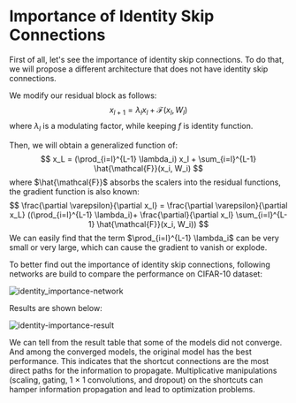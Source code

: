 
# Importance of Identity Skip Connections

First of all, let's see the importance of identity skip connections.
To do that, we will propose a different architecture that does not have identity skip connections.

We modify our residual block as follows:
$$
x_{l+1} = \lambda_l x_l + \mathcal{F}(x_l, W_l)
$$
where $\lambda_l$ is a modulating factor, while keeping $f$ is identity function.

Then, we will obtain a generalized function of:
$$
x_L = (\prod_{i=l}^{L-1} \lambda_i) x_l + \sum_{i=l}^{L-1} \hat{\mathcal{F}}(x_i, W_i)
$$
where $\hat{\mathcal{F}}$ absorbs the scalers into the residual functions, the gradient function is also known:
$$
\frac{\partial \varepsilon}{\partial x_l} = \frac{\partial \varepsilon}{\partial x_L} ((\prod_{i=l}^{L-1} \lambda_i)+ \frac{\partial}{\partial x_l} \sum_{i=l}^{L-1} \hat{\mathcal{F}}(x_i, W_i))
$$
We can easily find that the term $\prod_{i=l}^{L-1} \lambda_i$ can be very small or very large, which can cause the gradient to vanish or explode.

To better find out the importance of identity skip connections,  following networks are build to compare the performance on CIFAR-10 dataset:

<div style={{
    display: 'flex',
    justifyContent: 'center',
    alignItems: 'center',
    marginTop: 10,
    marginBottom: 10
}}>
    <Image src="/identity_importance-network.png" alt="identity_importance-network" width={1000} height={800}/>
</div>

Results are shown below:

<div style={{
    display: 'flex',
    justifyContent: 'center',
    alignItems: 'center',
    marginTop: 10,
    marginBottom: 10
}}>
    <Image src="/identity_importance_result.png" alt="identity-importance-result" width={1000} height={800}/>
</div>

We can tell from the result table that some of the models did not converge. And among the converged models, the original model has the best performance.
This indicates that the shortcut connections are the most direct paths for the information to propagate. Multiplicative manipulations
(scaling, gating, 1 × 1 convolutions, and dropout) on the shortcuts can hamper information propagation and lead to optimization problems.